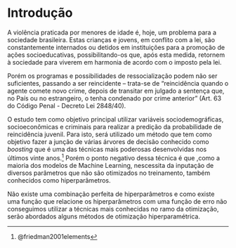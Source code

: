 # Introdução

A violência praticada por menores de idade é, hoje, um problema para a sociedade brasileira. Estas crianças e jovens, em conflito com a lei, são constantemente internados ou detidos em instituições para a promoção de ações socioeducativas, possibilitando-os que, após esta medida, retornem à sociedade para viverem em harmonia de acordo com o imposto pela lei. 

Porém os programas e possibilidades de ressocialização podem não ser suficientes, passando a ser reincidente – trata-se de “reincidência quando o agente comete novo crime, depois de transitar em julgado a sentença que, no País ou no estrangeiro, o tenha condenado por crime anterior" (Art. 63 do Código Penal - Decreto Lei 2848/40).

O estudo tem como objetivo principal utilizar variáveis sociodemográficas, socioeconômicas e criminais para realizar a predição da probabilidade de reincidência juvenil. Para isto, será utilizado um método que tem como objetivo fazer a junção de várias árvores de decisão conhecido como *boosting* que é uma das técnicas mais poderosas desenvolvidas nos últimos vinte anos.^[@friedman2001elements] Porém o ponto negativo dessa técnica é que ,como a maioria dos modelos de Machine Learning, nescessita da inputação de diversos parâmetros que não são otimizados no treinamento, também conhecidos como hiperparâmetros.

Não existe uma combinação perfeita de hiperparâmetros e como existe uma função que relacione os hiperparâmetros com uma função de erro não conseguimos utilizar a técnicas mais conhecidas no ramo da otimização, serão abordados alguns métodos de otimização hiperparamétrica.